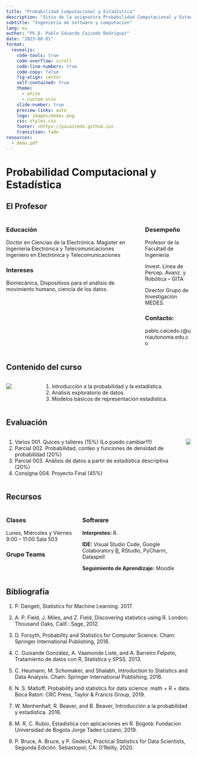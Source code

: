 ```yaml
---
title: "Probabilidad Computacional y Estadística"
description: "Sitio de la asignatura Probabilidad Computacional y Estadística en la UniAutonoma del Cauca"
subtitle: "Ingeniería de software y computación"
lang: es
author: "Ph.D. Pablo Eduardo Caicedo Rodríguez"
date: "2023-08-01"
format:
  revealjs: 
    code-tools: true
    code-overflow: scroll
    code-line-numbers: true
    code-copy: false
    fig-align: center
    self-contained: true
    theme: 
      - white
      - custom.scss
    slide-number: true
    preview-links: auto
    logo: images/medes.png
    css: styles.css
    footer: <https://pacaicedo.github.io>
    transition: fade
resources:
  - demo.pdf
---
```


# Probabilidad Computacional y Estadística

## El Profesor{.scrollable}

::: columns

:::: column

\scriptsize
### Educación

Doctor en Ciencias de la Electrónica.
Magister en Ingeniería Electrónica y Telecomunicaciones
Ingeniero en Electrónica y Telecomunicaciones

### Intereses

Biomecánica, Dispositivos para el análisis de movimiento humano, ciencia de los datos.


\normalsize

::::

:::: column

\scriptsize

### Desempeño

Profesor de la Facultad de Ingeniería

Invest. Línea de Percep. Avanz. y Robótica -- GITA

Director Grupo de Investigación MEDES.

\centering

### Contacto:

pablo.caicedo.r@uniautonoma.edu.co

::::

:::

:::columns

:::: column



::::

:::

\normalsize





## Contenido del curso

:::columns

:::: column

![](./images/Statistics/WordCloudDS.png)

::::

:::: column

1. Introducción a la probabilidad y la estadística.
2. Análisis exploratorio de datos.
3. Modelos básicos de representación estadística.

::::

:::

## Evaluación

:::columns

:::: column

\scriptsize

1. Varios 001. Quices y talleres (15%) (Lo puedo cambiar!!!)
3. Parcial 002. Probabilidad, conteo y funciones de densidad de probabilidad (20%)
4. Parcial 003. Análisis de datos a partir de estadística descriptiva (20%)
3. Consigna 004. Proyecto Final (45%)

\normalsize

::::

:::: column

![](./images/Statistics/Evaluacion.png)

::::

:::


## Recursos

:::columns

:::: column

\scriptsize

### Clases
Lunes, Miércoles y Viernes
9:00 -- 11:00
Sala 503

### Grupo Teams



::::

:::: column

\scriptsize

### Software

**Interpretes:** R.

**IDE:** Visual Studio Code, Google Colaboratory [R](https://colab.to/r), RStudio, PyCharm, Dataspell

**Seguimiento de Aprendizaje:** Moodle

::::

:::

## Bibliografía{.scrollable}

\tiny

1. P. Dangeti, Statistics for Machine Learning. 2017.

2. A. P. Field, J. Miles, and Z. Field, Discovering statistics using R. London; Thousand Oaks, Calif.: Sage, 2012.

3. D. Forsyth, Probability and Statistics for Computer Science. Cham: Springer International Publishing, 2018.

4. C. Guisande González, A. Vaamonde Liste, and A. Barreiro Felpeto, Tratamiento de datos con R, Statistica y SPSS. 2013.

5. C. Heumann, M. Schomaker, and Shalabh, Introduction to Statistics and Data Analysis. Cham: Springer International Publishing, 2016.

6. N. S. Matloff, Probability and statistics for data science: math + R + data. Boca Raton: CRC Press, Taylor & Francis Group, 2019.

7. W. Menhenhall, R. Beaver, and B. Beaver, Introducción a la probabilidad y estadística. 2016.

8. M. R. C. Rubio, Estadística con aplicaciones en R. Bogotá: Fundacion Universidad de Bogota Jorge Tadeo Lozano, 2019.

9. P. Bruce, A. Bruce, y P. Gedeck, Practical Statistics for Data Scientists, Segunda Edición. Sebastopol, CA: O’Reilly, 2020.
